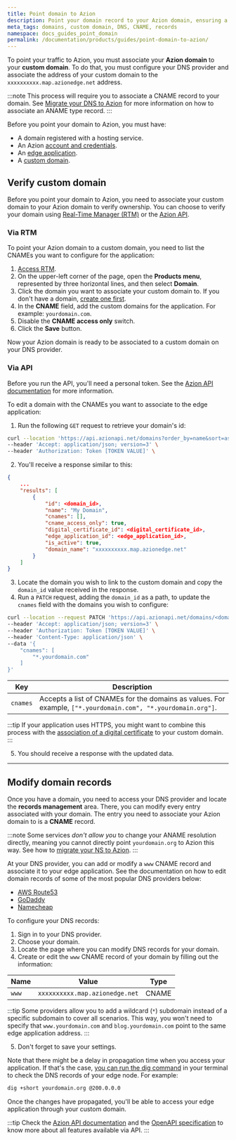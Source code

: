 ```yaml
---
title: Point domain to Azion
description: Point your domain record to your Azion domain, ensuring a seamless user experience with your edge application.
meta_tags: domains, custom domain, DNS, CNAME, records
namespace: docs_guides_point_domain
permalink: /documentation/products/guides/point-domain-to-azion/
---
```


To point your traffic to Azion, you must associate your **Azion domain** to your **custom domain**. To do that, you must configure your DNS provider and associate the address of your custom domain to the `xxxxxxxxxx.map.azionedge.net` address. 

:::note
This process will require you to associate a CNAME record to your domain. See [Migrate your DNS to Azion](link_migrate) for more information on how to associate an ANAME type record.
:::

Before you point your domain to Azion, you must have:

- A domain registered with a hosting service.
- An Azion [account and credentials](link_account).
- An [edge application](link_create).
- A [custom domain](link_configure#custom-domain).

## Verify custom domain

Before you point your domain to Azion, you need to associate your custom domain to your Azion domain to verify ownership. You can choose to verify your domain using [Real-Time Manager (RTM)](#via-rtm) or the [Azion API](#via-api).

### Via RTM

To point your Azion domain to a custom domain, you need to list the CNAMEs you want to configure for the application:

1. [Access RTM](https://manager.azion.com).
2. On the upper-left corner of the page, open the **Products menu**, represented by three horizontal lines, and then select **Domain**.
3. Click the domain you want to associate your custom domain to. If you don't have a domain, [create one first](link_configure_domain).
4. In the **CNAME** field, add the custom domains for the application. For example: `yourdomain.com`.
5. Disable the **CNAME access only** switch.
5. Click the **Save** button.

Now your Azion domain is ready to be associated to a custom domain on your DNS provider.

### Via API

Before you run the API, you'll need a personal token. See the [Azion API documentation](link_api_personal_token) for more information.

To edit a domain with the CNAMEs you want to associate to the edge application:

1. Run the following `GET` request to retrieve your domain's id:

```bash
curl --location 'https://api.azionapi.net/domains?order_by=name&sort=asc&page=1&page_size=10' \
--header 'Accept: application/json; version=3' \
--header 'Authorization: Token [TOKEN VALUE]' \
```

2. You'll receive a response similar to this:

```json
{
    ...
    "results": [
        {
            "id": <domain_id>,
            "name": "My Domain",
            "cnames": [],
            "cname_access_only": true,
            "digital_certificate_id": <digital_certificate_id>,
            "edge_application_id": <edge_application_id>,
            "is_active": true,
            "domain_name": "xxxxxxxxxx.map.azionedge.net"
        }
    ]
}
```

3. Locate the domain you wish to link to the custom domain and copy the `domain_id` value received in the response.
4. Run a `PATCH` request, adding the `domain_id` as a path, to update the `cnames` field with the domains you wish to configure:

```bash
curl --location --request PATCH 'https://api.azionapi.net/domains/<domain_id>' \
--header 'Accept: application/json; version=3' \
--header 'Authorization: Token [TOKEN VALUE]' \
--header 'Content-Type: application/json' \
--data '{
    "cnames": [
        "*.yourdomain.com"
    ]
}'
```

  | Key | Description |
  | --- | --- |
  | `cnames` | Accepts a list of CNAMEs for the domains as values. For example, `["*.yourdomain.com", "*.yourdomain.org"]`. |

:::tip
If your application uses HTTPS, you might want to combine this process with the [association of a digital certificate](link_digital_certificate) to your custom domain.
:::

5. You should receive a response with the updated data.

---

## Modify domain records

Once you have a domain, you need to access your DNS provider and locate the **records management** area. There, you can modify every entry associated with your domain. The entry you need to associate your Azion domain to is a **CNAME** record.

:::note
Some services *don't allow you* to change your ANAME resolution directly, meaning you cannot directly point `yourdomain.org` to Azion this way. See how to [migrate your NS to Azion](link_migrate_ns).
:::

At your DNS provider, you can add or modify a `www` CNAME record and associate it to your edge application. See the documentation on how to edit domain records of some of the most popular DNS providers below:

- [AWS Route53](https://aws.amazon.com/pt/getting-started/hands-on/get-a-domain/)
- [GoDaddy](https://www.godaddy.com/help/manage-dns-records-680)
- [Namecheap](https://www.namecheap.com/support/knowledgebase/article.aspx/767/10/how-to-change-dns-for-a-domain/)

To configure your DNS records:

1. Sign in to your DNS provider.
2. Choose your domain.
3. Locate the page where you can modify DNS records for your domain.
4. Create or edit the `www` CNAME record of your domain by filling out the information:

| Name | Value | Type |
| --- | --- | --- |
| `www` | `xxxxxxxxxx.map.azionedge.net` | CNAME |

:::tip
Some providers allow you to add a wildcard (`*`) subdomain instead of a specific subdomain to cover all scenarios. This way, you won't need to specify that `www.yourdomain.com` and `blog.yourdomain.com` point to the same edge application address.
:::

5. Don't forget to save your settings.

Note that there might be a delay in propagation time when you access your application. If that's the case, [you can run the dig command](lin_dig_command_howto) in your terminal to check the DNS records of your edge node. For example:

```bash
dig +short yourdomain.org @200.0.0.0
```

Once the changes have propagated, you'll be able to access your edge application through your custom domain.

:::tip
Check the [Azion API documentation](link_azionapi) and the [OpenAPI specification](link_openapi) to know more about all features available via API.
:::
